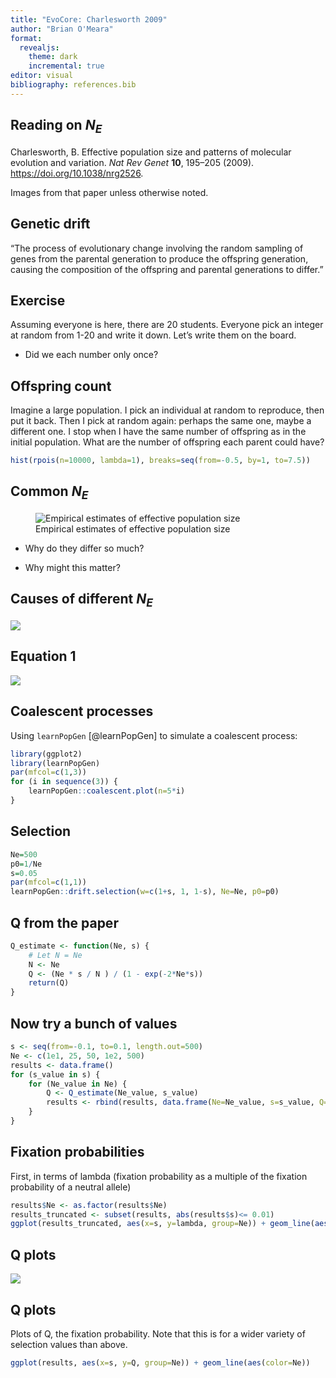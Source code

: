 ```yaml
---
title: "EvoCore: Charlesworth 2009"
author: "Brian O'Meara"
format:
  revealjs: 
    theme: dark
    incremental: true   
editor: visual
bibliography: references.bib
---
```


## Reading on $N_E$

Charlesworth, B. Effective population size and patterns of molecular evolution and variation. *Nat Rev Genet* **10**, 195--205 (2009). <https://doi.org/10.1038/nrg2526>.

Images from that paper unless otherwise noted.

## Genetic drift

"The process of evolutionary change involving the random sampling of genes from the parental generation to produce the offspring generation, causing the composition of the offspring and parental generations to differ."

## Exercise

Assuming everyone is here, there are 20 students. Everyone pick an integer at random from 1-20 and write it down. Let's write them on the board.

-   Did we each number only once?

## Offspring count

Imagine a large population. I pick an individual at random to reproduce, then put it back. Then I pick at random again: perhaps the same one, maybe a different one. I stop when I have the same number of offspring as in the initial population. What are the number of offspring each parent could have?

```r
hist(rpois(n=10000, lambda=1), breaks=seq(from=-0.5, by=1, to=7.5))
```

## Common $N_E$

![Empirical estimates of effective population size](images/table1.png){fig-alt="Table 1 from Charlesworth 2009, showing empirical estimates of effective population size" fig-align="left"}

-   Why do they differ so much?

-   Why might this matter?

## Causes of different $N_E$

![](images/box1.png){fig-alt="Box 1 from Charlesworth 2009" fig-align="left"}

## Equation 1

![](images/eq1.png){fig-alt="Equation 1 showing effect of sex ratio" fig-align="left"}

## Coalescent processes

Using `learnPopGen` [@learnPopGen] to simulate a coalescent process:

```r
library(ggplot2)
library(learnPopGen)
par(mfcol=c(1,3))
for (i in sequence(3)) {
	learnPopGen::coalescent.plot(n=5*i) 
}
```

## Selection

```r

Ne=500
p0=1/Ne
s=0.05
par(mfcol=c(1,1))
learnPopGen::drift.selection(w=c(1+s, 1, 1-s), Ne=Ne, p0=p0)
```

## Q from the paper

```r
Q_estimate <- function(Ne, s) {
	# Let N = Ne
	N <- Ne
	Q <- (Ne * s / N ) / (1 - exp(-2*Ne*s))
	return(Q)
}
```

## Now try a bunch of values

```r
s <- seq(from=-0.1, to=0.1, length.out=500)
Ne <- c(1e1, 25, 50, 1e2, 500)
results <- data.frame()
for (s_value in s) {
	for (Ne_value in Ne) {
		Q <- Q_estimate(Ne_value, s_value)
		results <- rbind(results, data.frame(Ne=Ne_value, s=s_value, Q=Q, lambda=Q*2*Ne_value ))		
	}
}
```

## Fixation probabilities

First, in terms of lambda (fixation probability as a multiple of the fixation probability of a neutral allele)

```r
results$Ne <- as.factor(results$Ne)
results_truncated <- subset(results, abs(results$s)<= 0.01)
ggplot(results_truncated, aes(x=s, y=lambda, group=Ne)) + geom_line(aes(color=Ne)) 
```

## Q plots

![](images/box5.png){fig-alt="Box 5 from Charlesworth 2009" fig-align="left"}

## Q plots

Plots of Q, the fixation probability. Note that this is for a wider variety of selection values than above.

```r
ggplot(results, aes(x=s, y=Q, group=Ne)) + geom_line(aes(color=Ne))
```
